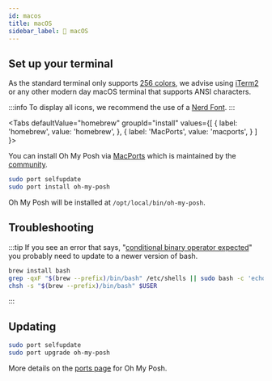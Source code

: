 ```yaml
---
id: macos
title: macOS
sidebar_label: 🍏 macOS
---
```



## Set up your terminal

As the standard terminal only supports [256 colors][256-colors], we advise using
[iTerm2][iterm2] or any other modern day macOS terminal that supports ANSI characters.

:::info
To display all icons, we recommend the use of a [Nerd Font][fonts].
:::

<Tabs
  defaultValue="homebrew"
  groupId="install"
  values={[
    { label: 'homebrew', value: 'homebrew', },
    { label: 'MacPorts', value: 'macports', }
  ]
}>
<TabItem value="homebrew">

<InstallHomebrew />

</TabItem>
<TabItem value="macports">

You can install Oh My Posh via [MacPorts] which is maintained by the [community].

```bash
sudo port selfupdate
sudo port install oh-my-posh
```

Oh My Posh will be installed at `/opt/local/bin/oh-my-posh`.

## Troubleshooting

:::tip
If you see an error that says, "[conditional binary operator expected][outdated-bash]" you probably need to update to a newer version of bash.

```bash
brew install bash
grep -qxF "$(brew --prefix)/bin/bash" /etc/shells || sudo bash -c 'echo "$(brew --prefix)/bin/bash" >> /etc/shells'
chsh -s "$(brew --prefix)/bin/bash" $USER
```
:::

## Updating

```bash
sudo port selfupdate
sudo port upgrade oh-my-posh
```

More details on the [ports page] for Oh My Posh.

</TabItem>
</Tabs>

<Next />

[256-colors]: /docs/configuration/colors#standard-colors
[iterm2]: https://iterm2.com
[fonts]: /docs/installation/fonts
[MacPorts]: https://www.macports.org
[ports page]: https://ports.macports.org/port/oh-my-posh
[community]: https://ports.macports.org/port/oh-my-posh/
[outdated-bash]: https://github.com/JanDeDobbeleer/oh-my-posh/discussions/3429
